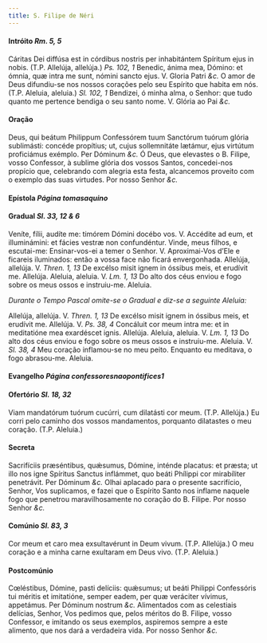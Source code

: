 ```yaml
---
title: S. Filipe de Néri
---
```


#### Intróito <em>Rm. 5, 5</em>

<div class="grid grid-cols-2 gap-5">
  <span class="text-justify">
    Cáritas Dei diffúsa est in córdibus nostris per inhabitántem Spíritum ejus
    in nobis. (T.P. Allelúja, allelúja.) <em>Ps. 102, 1</em> Benedic, ánima mea,
    Dómino: et ómnia, quæ intra me sunt, nómini sancto ejus. V. Gloria Patri
    <em>&c.</em>
  </span>
  <span class="text-justify">
    O amor de Deus difundiu-se nos nossos corações pelo seu Espírito que habita
    em nós. (T.P. Aleluia, aleluia.) <em>Sl. 102, 1</em> Bendizei, ó minha alma,
    o Senhor: que tudo quanto me pertence bendiga o seu santo nome. V. Glória ao
    Pai <em>&c.</em>
  </span>
</div>

#### Oração

<div class="grid grid-cols-2 gap-5">
  <span class="text-justify">
    Deus, qui beátum Philippum Confessórem tuum Sanctórum tuórum glória
    sublimásti: concéde propítius; ut, cujus sollemnitáte lætámur, ejus virtútum
    proficiámus exémplo. Per Dóminum <em>&c.</em>
  </span>
  <span class="text-justify">
    Ó Deus, que elevastes o B. Filipe, vosso Confessor, à sublime glória dos
    vossos Santos, concedei-nos propício que, celebrando com alegria esta festa,
    alcancemos proveito com o exemplo das suas virtudes. Por nosso Senhor
    <em>&c.</em>
  </span>
</div>

#### Epístola <em>Página tomasaquino</em>

#### Gradual <em>Sl. 33, 12 & 6</em>

<div class="grid grid-cols-2 gap-5">
  <span class="text-justify">
    Veníte, fílii, audíte me: timórem Dómini docébo vos. V. Accédite ad eum, et
    illuminámini: et fácies vestræ non confundéntur.
  </span>
  <span class="text-justify">
    Vinde, meus filhos, e escutai-me: Ensinar-vos-ei a temer o Senhor. V.
    Aproximai-Vos d’Ele e ficareis iluminados: então a vossa face não ficará
    envergonhada.
  </span>
  <span class="text-justify">
    Allelúja, allelúja. V. <em>Thren. 1, 13</em> De excélso misit ignem in
    óssibus meis, et erudívit me. Allelúja.
  </span>
  <span class="text-justify">
    Aleluia, aleluia. V. <em>Lm. 1, 13</em> Do alto dos céus enviou e fogo sobre
    os meus ossos e instruiu-me. Aleluia.
  </span>
</div>

<em>Durante o Tempo Pascal omite-se o Gradual e diz-se a seguinte Aleluia:</em>

<div class="grid grid-cols-2 gap-5">
  <span class="text-justify">
    Allelúja, allelúja. V. <em>Thren. 1, 13</em> De excélso misit ignem in
    óssibus meis, et erudívit me. Allelúja. V. <em>Ps. 38, 4</em> Concáluit cor
    meum intra me: et in meditatióne mea exardéscet ignis. Allelúja.
  </span>
  <span class="text-justify">
    Aleluia, aleluia. V. <em>Lm. 1, 13</em> Do alto dos céus enviou e fogo sobre
    os meus ossos e instruiu-me. Aleluia. V. <em>Sl. 38, 4</em> Meu coração
    inflamou-se no meu peito. Enquanto eu meditava, o fogo abrasou-me. Aleluia.
  </span>
</div>

#### Evangelho <em>Página confessoresnaopontifices1</em>

#### Ofertório <em>Sl. 18, 32</em>

<div class="grid grid-cols-2 gap-5">
  <span class="text-justify">
    Viam mandatórum tuórum cucúrri, cum dilatásti cor meum. (T.P. Allelúja.)
  </span>
  <span class="text-justify">
    Eu corri pelo caminho dos vossos mandamentos, porquanto dilatastes o meu
    coração. (T.P. Aleluia.)
  </span>
</div>

#### Secreta

<div class="grid grid-cols-2 gap-5">
  <span class="text-justify">
    Sacrifíciis præséntibus, quǽsumus, Dómine, inténde placatus: et præsta; ut
    illo nos igne Spíritus Sanctus inflámmet, quo beáti Phílippi cor mirabíliter
    penetrávit. Per Dóminum <em>&c.</em>
  </span>
  <span class="text-justify">
    Olhai aplacado para o presente sacrifício, Senhor, Vos suplicamos, e fazei
    que o Espírito Santo nos inflame naquele fogo que penetrou maravilhosamente
    no coração do B. Filipe. Por nosso Senhor <em>&c.</em>
  </span>
</div>

#### Comúnio <em>Sl. 83, 3</em>

<div class="grid grid-cols-2 gap-5">
  <span class="text-justify">
    Cor meum et caro mea exsultavérunt in Deum vivum. (T.P. Allelúja.)
  </span>
  <span class="text-justify">
    O meu coração e a minha carne exultaram em Deus vivo. (T.P. Aleluia.)
  </span>
</div>

#### Postcomúnio

<div class="grid grid-cols-2 gap-5">
  <span class="text-justify">
    Cœléstibus, Dómine, pasti delíciis: quǽsumus; ut beáti Philippi Confessóris
    tui méritis et imitatióne, semper eadem, per quæ veráciter vívimus,
    appetámus. Per Dóminum nostrum <em>&c.</em>
  </span>
  <span class="text-justify">
    Alimentados com as celestiais delícias, Senhor, Vos pedimos que, pelos
    méritos do B. Filipe, vosso Confessor, e imitando os seus exemplos,
    aspiremos sempre a este alimento, que nos dará a verdadeira vida. Por nosso
    Senhor <em>&c.</em>
  </span>
</div>
